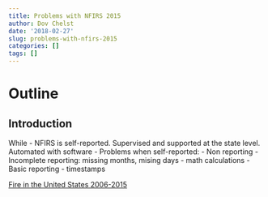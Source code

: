 ```yaml
---
title: Problems with NFIRS 2015
author: Dov Chelst
date: '2018-02-27'
slug: problems-with-nfirs-2015
categories: []
tags: []
---
```


# Outline  

## Introduction

While 
- NFIRS is self-reported. Supervised and supported at the state level. Automated with software
- Problems when self-reported:
  - Non reporting
  - Incomplete reporting: missing months, mising days - math calculations
  - Basic reporting - timestamps
  
[Fire in the United States 2006-2015](https://www.usfa.fema.gov/downloads/pdf/publications/fius19th.pdf)